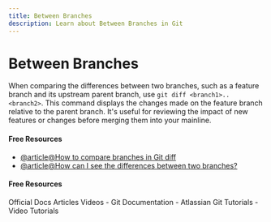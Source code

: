 ```yaml
---
title: Between Branches
description: Learn about Between Branches in Git
---
```


# Between Branches

When comparing the differences between two branches, such as a feature branch and its upstream parent branch, use `git diff <branch1>..<branch2>`. This command displays the changes made on the feature branch relative to the parent branch. It's useful for reviewing the impact of new features or changes before merging them into your mainline.

#### Free Resources

- [@article@How to compare branches in Git diff](https://scribehow.com/shared/How_to_Compare_Branches_in_GitHub__xsotezV-S1O-GL0PquqJwQ)
- [@article@How can I see the differences between two branches?](https://stackoverflow.com/questions/9834689/how-can-i-see-the-differences-between-two-branches)

#### Free Resources

<Tabs defaultValue="official">
<TabsList>
<TabsTrigger value="official">Official Docs</TabsTrigger>
<TabsTrigger value="article">Articles</TabsTrigger>
<TabsTrigger value="video">Videos</TabsTrigger>
</TabsList>

<TabsContent value="official">
- <Link href="https://git-scm.com/docs">Git Documentation</Link>
</TabsContent>
<TabsContent value="article">
- <Link href="https://www.atlassian.com/git/tutorials">Atlassian Git Tutorials</Link>
</TabsContent>
<TabsContent value="video">
- <Link href="https://www.youtube.com/results?search_query=git+between-branches+tutorial">Video Tutorials</Link>
</TabsContent>
</Tabs>

<Outlet path="3-git-branching/basics/between-branches" />
